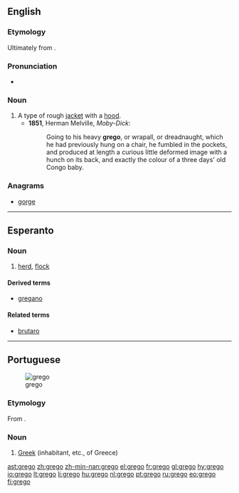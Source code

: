 ==English==

===Etymology===
Ultimately from {{etyl|la}} {{term|Graeco||Greek}}.

===Pronunciation===
* {{a|UK}} {{IPA|/ˈɡɹeɪɡəʊ/}}

===Noun===
{{en-noun}}

# A type of rough [[jacket]] with a [[hood]].
#* '''1851''', Herman Melville, ''Moby-Dick'':
#*: Going to his heavy '''grego''', or wrapall, or dreadnaught, which he had previously hung on a chair, he fumbled in the pockets, and produced at length a curious little deformed image with a hunch on its back, and exactly the colour of a three days' old Congo baby.

===Anagrams===
* {{alphagram|eggor}} [[gorge#English|gorge]]

----

==Esperanto==
===Noun===
{{eo-noun}}

# [[herd]], [[flock]]

====Derived terms====
*[[gregano]]

====Related terms====
*[[brutaro]]

----

==Portuguese==
[[Image:LuisdeCamoes4.jpg|thumb|grego]]

===Etymology===
From {{etyl|la|pt}} {{term|Graecus|lang=la}}.

===Noun===
{{pt-noun-m}}

# [[Greek]] (inhabitant, etc., of Greece)

[[ast:grego]]
[[zh:grego]]
[[zh-min-nan:grego]]
[[el:grego]]
[[fr:grego]]
[[gl:grego]]
[[hy:grego]]
[[io:grego]]
[[lt:grego]]
[[li:grego]]
[[hu:grego]]
[[nl:grego]]
[[pt:grego]]
[[ru:grego]]
[[eo:grego]]
[[fi:grego]]